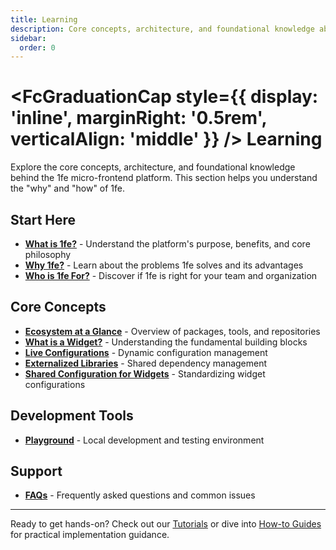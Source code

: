 ```yaml
---
title: Learning
description: Core concepts, architecture, and foundational knowledge about the 1fe platform
sidebar:
  order: 0
---
```



# <FcGraduationCap style={{ display: 'inline', marginRight: '0.5rem', verticalAlign: 'middle' }} /> Learning

Explore the core concepts, architecture, and foundational knowledge behind the 1fe micro-frontend platform. This section helps you understand the "why" and "how" of 1fe.

## Start Here

- **[What is 1fe?](/learning/what-is-1fe/)** - Understand the platform's purpose, benefits, and core philosophy
- **[Why 1fe?](/learning/why-1fe/)** - Learn about the problems 1fe solves and its advantages
- **[Who is 1fe For?](/learning/who-is-1fe-for/)** - Discover if 1fe is right for your team and organization

## Core Concepts

- **[Ecosystem at a Glance](/learning/ecosystem-at-a-glance/)** - Overview of packages, tools, and repositories
- **[What is a Widget?](/learning/widgets/)** - Understanding the fundamental building blocks
- **[Live Configurations](/learning/live-configurations/)** - Dynamic configuration management
- **[Externalized Libraries](/learning/externalized-libraries/)** - Shared dependency management
- **[Shared Configuration for Widgets](/learning/shared-configurations/)** - Standardizing widget configurations

## Development Tools

- **[Playground](/learning/playground/)** - Local development and testing environment

## Support

- **[FAQs](/learning/FAQs/)** - Frequently asked questions and common issues

---

Ready to get hands-on? Check out our [Tutorials](/tutorials/) or dive into [How-to Guides](/how-to-guides/) for practical implementation guidance.